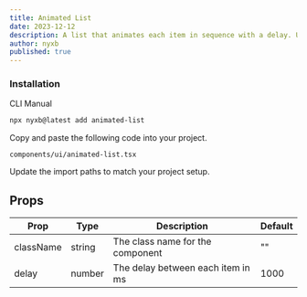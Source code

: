 ```yaml
---
title: Animated List
date: 2023-12-12
description: A list that animates each item in sequence with a delay. Used to showcase notifications or events on your landing page.
author: nyxb
published: true
---
```


<ComponentPreview name="animated-list-demo" />


### Installation

<Tabs defaultValue="cli">

<TabsList>
  <TabsTrigger value="cli">CLI</TabsTrigger>
  <TabsTrigger value="manual">Manual</TabsTrigger>
</TabsList>
<TabsContent value="cli">

```bash
npx nyxb@latest add animated-list
```

</TabsContent>

<TabsContent value="manual">

<Steps>

Copy and paste the following code into your project.

```text
components/ui/animated-list.tsx
```

<ComponentSource name="animated-list" />

<Step>Update the import paths to match your project setup.</Step>

</Steps>

</TabsContent>

</Tabs>

## Props

| Prop      | Type   | Description                       | Default |
| --------- | ------ | --------------------------------- | ------- |
| className | string | The class name for the component  | ""      |
| delay     | number | The delay between each item in ms | 1000    |
